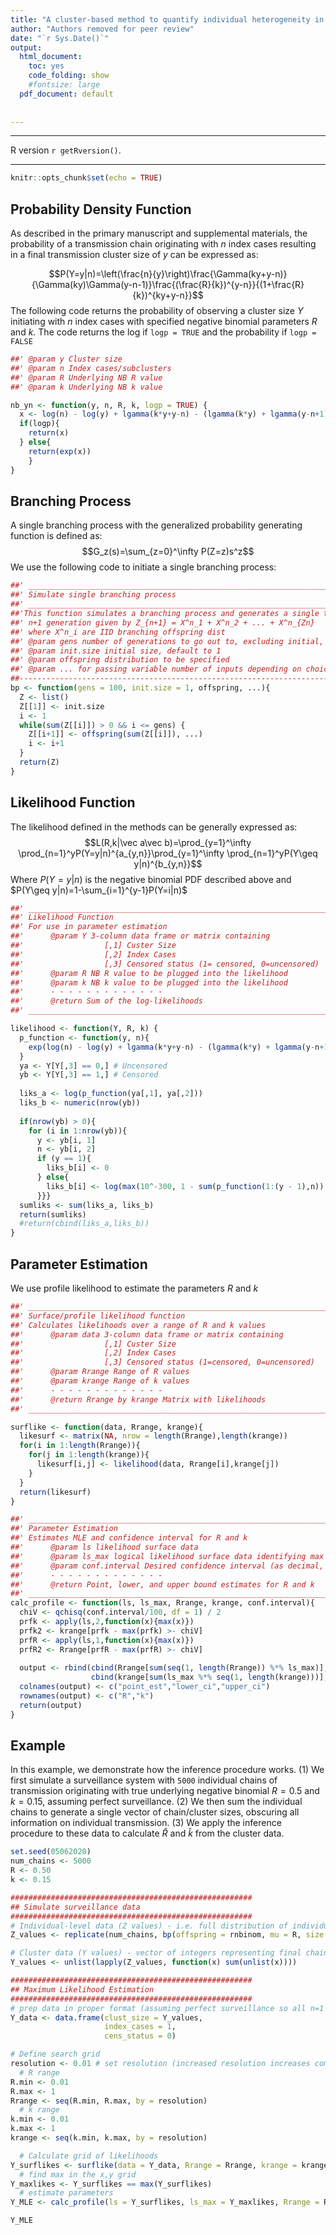 ```yaml
---
title: "A cluster-based method to quantify individual heterogeneity in tuberculosis transmission"
author: "Authors removed for peer review"
date: "`r Sys.Date()`"   
output:
  html_document: 
    toc: yes
    code_folding: show 
    #fontsize: large 
  pdf_document: default
    
  
---
```


<!-- \newcommand{\complete}{\hfill$\Box$} -->
<!-- \newcommand{\T}{{\mathsf T}} -->
<!-- \newcommand{\bi}{\begin{itemize}} -->
<!-- \newcommand{\ei}{\end{itemize}} -->
<!-- \newcommand{\be}{\begin{eqnarray*}} -->
<!-- \newcommand{\ee}{\end{eqnarray*}} -->
<!-- \newcommand{\fr}[2]{\mbox{${\textstyle \frac{#1}{#2}}$}} -->
<!-- \newcommand{\convd}{\stackrel{\scriptscriptstyle{\text{d}}}{\longrightarrow}} -->
<!-- \newcommand{\convp}{\stackrel{\scriptscriptstyle{\text{p}}}{\longrightarrow}} -->
<!-- \newcommand{\convL}{\stackrel{\scriptscriptstyle{\text{$L_1$}}}{\longrightarrow}} -->
<!-- \newcommand{\convLL}{\stackrel{\scriptscriptstyle{\text{$L_2$}}}{\longrightarrow}} -->
<!-- \newcommand{\convas}{\stackrel{\scriptscriptstyle{\text{a.s.}}}{\longrightarrow}} -->
<!-- \newcommand{\eqd}{\stackrel{\scriptscriptstyle{\text{d}}}{=}} -->

--------------------------

R version `r getRversion()`.

--------------------------

```r
knitr::opts_chunk$set(echo = TRUE)
```

## Probability Density Function

As described in the primary manuscript and supplemental materials, the probability of a transmission chain originating with $n$ index cases resulting in a final transmission cluster size of $y$ can be expressed as:

$$P(Y=y|n)=\left(\frac{n}{y}\right)\frac{\Gamma(ky+y-n)}{\Gamma(ky)\Gamma(y-n-1)}\frac{(\frac{R}{k})^{y-n}}{(1+\frac{R}{k})^{ky+y-n}}$$
The following code returns the probability of observing a cluster size $Y$ initiating with $n$ index cases with specified negative binomial parameters $R$ and $k$. The code returns the log if `logp = TRUE` and the probability if `logp = FALSE`

```r
##' @param y Cluster size
##' @param n Index cases/subclusters
##' @param R Underlying NB R value
##' @param k Underlying NB k value

nb_yn <- function(y, n, R, k, logp = TRUE) {
  x <- log(n) - log(y) + lgamma(k*y+y-n) - (lgamma(k*y) + lgamma(y-n+1)) + (y-n) * log(R/k) - (k*y+y-n) * log(1+R/k)
  if(logp){
    return(x)
  } else{
    return(exp(x))
    }
}

```
## Branching Process
A single branching process with the generalized probability generating function is defined as: $$G_z(s)=\sum_{z=0}^\infty P(Z=z)s^z$$
We use the following code to initiate a single branching process:
```r
##' _____________________________________________________________________________________________________
##' Simulate single branching process
##' _____________________________________________________________________________________________________
##'This function simulates a branching process and generates a single transmission chain 
##' n+1 generation given by Z_{n+1} = X^n_1 + X^n_2 + ... + X^n_{Zn} 
##' where X^n_i are IID branching offspring dist 
##' @param gens number of generations to go out to, excluding initial, default to 20, but can set to Inf(inity) 
##' @param init.size initial size, default to 1 
##' @param offspring distribution to be specified
##' @param ... for passing variable number of inputs depending on choice of offspring
##--------------------------------------------------------------------------------------------------------------
bp <- function(gens = 100, init.size = 1, offspring, ...){  
  Z <- list()
  Z[[1]] <- init.size
  i <- 1 
  while(sum(Z[[i]]) > 0 && i <= gens) { 
    Z[[i+1]] <- offspring(sum(Z[[i]]), ...) 
    i <- i+1 
  } 
  return(Z)
} 
```

## Likelihood Function

The likelihood defined in the methods can be generally expressed as:
$$L(R,k|\vec a\vec b)=\prod_{y=1}^\infty \prod_{n=1}^yP(Y=y|n)^{a_{y,n}}\prod_{y=1}^\infty \prod_{n=1}^yP(Y\geq y|n)^{b_{y,n}}$$
Where $P(Y=y|n)$ is the negative binomial PDF described above and $P(Y\geq y|n)=1-\sum_{i=1}^{y-1}P(Y=i|n)$
```r
##' _______________________________________________________________________________________________
##' Likelihood Function
##' For use in parameter estimation 
##'      @param Y 3-column data frame or matrix containing 
##'                  [,1] Custer Size
##'                  [,2] Index Cases
##'                  [,3] Censored status (1= censored, 0=uncensored)
##'      @param R NB R value to be plugged into the likelihood
##'      @param k NB k value to be plugged into the likelihood
##'      - - - - - - - - - - - - -       
##'      @return Sum of the log-likelihoods
##' _______________________________________________________________________________________________

likelihood <- function(Y, R, k) {
  p_function <- function(y, n){         
    exp(log(n) - log(y) + lgamma(k*y+y-n) - (lgamma(k*y) + lgamma(y-n+1)) + (y-n)*log(R/k) - (k*y+y-n)*log(1+R/k))
  }
  ya <- Y[Y[,3] == 0,] # Uncensored
  yb <- Y[Y[,3] == 1,] # Censored
  
  liks_a <- log(p_function(ya[,1], ya[,2])) 
  liks_b <- numeric(nrow(yb))              
  
  if(nrow(yb) > 0){                          
    for (i in 1:nrow(yb)){
      y <- yb[i, 1]
      n <- yb[i, 2]
      if (y == 1){                           
        liks_b[i] <- 0                     
      } else{
        liks_b[i] <- log(max(10^-300, 1 - sum(p_function(1:(y - 1),n)), na.rm=TRUE)) 
      }}}
  sumliks <- sum(liks_a, liks_b)
  return(sumliks)
  #return(cbind(liks_a,liks_b))
}

```
## Parameter Estimation
We use profile likelihood to estimate the parameters $R$ and $k$
```r
##' _______________________________________________________________________________________________
##' Surface/profile likelihood function
##' Calculates likelihoods over a range of R and k values
##'      @param data 3-column data frame or matrix containing 
##'                  [,1] Custer Size
##'                  [,2] Index Cases
##'                  [,3] Censored status (1=censored, 0=uncensored)
##'      @param Rrange Range of R values
##'      @param krange Range of k values
##'      - - - - - - - - - - - - -       
##'      @return Rrange by krange Matrix with likelihoods
##' _______________________________________________________________________________________________

surflike <- function(data, Rrange, krange){
  likesurf <- matrix(NA, nrow = length(Rrange),length(krange))
  for(i in 1:length(Rrange)){
    for(j in 1:length(krange)){
      likesurf[i,j] <- likelihood(data, Rrange[i],krange[j])
    }
  }
  return(likesurf)
}

##' _______________________________________________________________________________________________
##' Parameter Estimation
##' Estimates MLE and confidence interval for R and k
##'      @param ls likelihood surface data
##'      @param ls_max logical likelihood surface data identifying max  (ls_max <- ls==max(ls))
##'      @param conf.interval Desired confidence interval (as decimal, i.e. 0.95)
##'      - - - - - - - - - - - - -       
##'      @return Point, lower, and upper bound estimates for R and k 
##' _______________________________________________________________________________________________
calc_profile <- function(ls, ls_max, Rrange, krange, conf.interval){
  chiV <- qchisq(conf.interval/100, df = 1) / 2
  prfk <- apply(ls,2,function(x){max(x)})
  prfk2 <- krange[prfk - max(prfk) >- chiV]
  prfR <- apply(ls,1,function(x){max(x)})
  prfR2 <- Rrange[prfR - max(prfR) >- chiV]
  
  output <- rbind(cbind(Rrange[sum(seq(1, length(Rrange)) %*% ls_max)], min(prfR2),max(prfR2)),
                  cbind(krange[sum(ls_max %*% seq(1, length(krange)))], min(prfk2),max(prfk2)))
  colnames(output) <- c("point_est","lower_ci","upper_ci")
  rownames(output) <- c("R","k")
  return(output)
}
```

## Example
In this example, we demonstrate how the inference procedure works. (1) We first simulate a surveillance system with `5000` individual chains of transmission originating with true underlying negative binomial $R=0.5$ and $k=0.15$, assuming perfect surveillance. (2) We then sum the individual chains to generate a single vector of chain/cluster sizes, obscuring all information on individual transmission. (3) We apply the inference procedure to these data to calculate $\hat{R}$ and $\hat{k}$ from the cluster data.
```r
set.seed(05062020)
num_chains <- 5000
R <- 0.50
k <- 0.15

######################################################
## Simulate surveillance data
######################################################
# Individual-level data (Z values) - i.e. full distribution of individual secondary cases 
Z_values <- replicate(num_chains, bp(offspring = rnbinom, mu = R, size = k))

# Cluster data (Y values) - vector of integers representing final chain size
Y_values <- unlist(lapply(Z_values, function(x) sum(unlist(x))))

######################################################
## Maximum Likelihood Estimation
######################################################
# prep data in proper format (assuming perfect surveillance so all n=1 and no censoring, so all=0)
Y_data <- data.frame(clust_size = Y_values,
                     index_cases = 1,
                     cens_status = 0)

# Define search grid
resolution <- 0.01 # set resolution (increased resolution increases computer time needed)
  # R range
R.min <- 0.01
R.max <- 1
Rrange <- seq(R.min, R.max, by = resolution)
  # k range
k.min <- 0.01
k.max <- 1
krange <- seq(k.min, k.max, by = resolution)

  # Calculate grid of likelihoods 
Y_surflikes <- surflike(data = Y_data, Rrange = Rrange, krange = krange)
  # find max in the x,y grid
Y_maxlikes <- Y_surflikes == max(Y_surflikes)
  # estimate parameters
Y_MLE <- calc_profile(ls = Y_surflikes, ls_max = Y_maxlikes, Rrange = Rrange, krange = krange, conf.interval = 95)

Y_MLE
```


